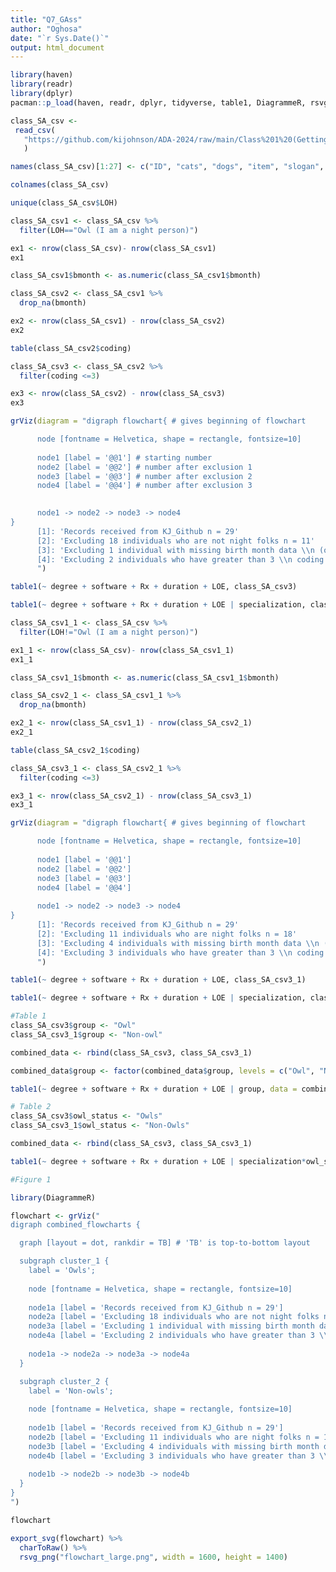 ```yaml
---
title: "Q7_GAss"
author: "Oghosa"
date: "`r Sys.Date()`"
output: html_document
---
```


```r
library(haven) 
library(readr) 
library(dplyr) 
pacman::p_load(haven, readr, dplyr, tidyverse, table1, DiagrammeR, rsvg, DiagrammeRsvg)
```

```r
class_SA_csv <-
 read_csv(
   "https://github.com/kijohnson/ADA-2024/raw/main/Class%201%20(Getting%20started%20and%20RR%20I)/Lab/Class%201%20Survey%20Fall%202024_di.csv"
   )
```

```r
names(class_SA_csv)[1:27] <- c("ID", "cats", "dogs", "item", "slogan", "day", "LOH", "food", "drink", "season", "month", "hobby", "degree", "specialization", "software", "Rx", "coding", "duration", "learn", "interest", "number", "bday", "bmonth", "country", "state", "city", "LOE")

colnames(class_SA_csv)
```

```r
unique(class_SA_csv$LOH)
```

```r
class_SA_csv1 <- class_SA_csv %>%
  filter(LOH=="Owl (I am a night person)") 

ex1 <- nrow(class_SA_csv)- nrow(class_SA_csv1)
ex1
```

```r
class_SA_csv1$bmonth <- as.numeric(class_SA_csv1$bmonth)

class_SA_csv2 <- class_SA_csv1 %>%
  drop_na(bmonth) 

ex2 <- nrow(class_SA_csv1) - nrow(class_SA_csv2)
ex2
```
```r
table(class_SA_csv2$coding)
```

```r
class_SA_csv3 <- class_SA_csv2 %>%
  filter(coding <=3)

ex3 <- nrow(class_SA_csv2) - nrow(class_SA_csv3)
ex3
```
```r
grViz(diagram = "digraph flowchart{ # gives beginning of flowchart

      node [fontname = Helvetica, shape = rectangle, fontsize=10] 
      
      node1 [label = '@@1'] # starting number
      node2 [label = '@@2'] # number after exclusion 1
      node3 [label = '@@3'] # number after exclusion 2
      node4 [label = '@@4'] # number after exclusion 3
      

      node1 -> node2 -> node3 -> node4
}
      [1]: 'Records received from KJ_Github n = 29'
      [2]: 'Excluding 18 individuals who are not night folks n = 11'
      [3]: 'Excluding 1 individual with missing birth month data \\n (or entered a non-numeric figure) n = 10'
      [4]: 'Excluding 2 individuals who have greater than 3 \\n coding comfort level (very advanced) n = 8'
      ")
```

```r
table1(~ degree + software + Rx + duration + LOE, class_SA_csv3)
```

```r
table1(~ degree + software + Rx + duration + LOE | specialization, class_SA_csv3)
```

```r
class_SA_csv1_1 <- class_SA_csv %>%
  filter(LOH!="Owl (I am a night person)") 

ex1_1 <- nrow(class_SA_csv)- nrow(class_SA_csv1_1)
ex1_1
```

```r
class_SA_csv1_1$bmonth <- as.numeric(class_SA_csv1_1$bmonth)

class_SA_csv2_1 <- class_SA_csv1_1 %>%
  drop_na(bmonth) 

ex2_1 <- nrow(class_SA_csv1_1) - nrow(class_SA_csv2_1)
ex2_1
```

```r
table(class_SA_csv2_1$coding)
```

```r
class_SA_csv3_1 <- class_SA_csv2_1 %>%
  filter(coding <=3)

ex3_1 <- nrow(class_SA_csv2_1) - nrow(class_SA_csv3_1)
ex3_1
```

```r
grViz(diagram = "digraph flowchart{ # gives beginning of flowchart

      node [fontname = Helvetica, shape = rectangle, fontsize=10] 
      
      node1 [label = '@@1']
      node2 [label = '@@2'] 
      node3 [label = '@@3'] 
      node4 [label = '@@4'] 
      
      node1 -> node2 -> node3 -> node4
}
      [1]: 'Records received from KJ_Github n = 29'
      [2]: 'Excluding 11 individuals who are night folks n = 18'
      [3]: 'Excluding 4 individuals with missing birth month data \\n (or entered a non-numeric figure) n = 14'
      [4]: 'Excluding 3 individuals who have greater than 3 \\n coding comfort level (very advanced) n = 11'
      ")
```

```r
table1(~ degree + software + Rx + duration + LOE, class_SA_csv3_1)
```

```r
table1(~ degree + software + Rx + duration + LOE | specialization, class_SA_csv3_1)
```

```r
#Table 1
class_SA_csv3$group <- "Owl"
class_SA_csv3_1$group <- "Non-owl"

combined_data <- rbind(class_SA_csv3, class_SA_csv3_1)

combined_data$group <- factor(combined_data$group, levels = c("Owl", "Non-owl"))

table1(~ degree + software + Rx + duration + LOE | group, data = combined_data)
```


```r
# Table 2
class_SA_csv3$owl_status <- "Owls"
class_SA_csv3_1$owl_status <- "Non-Owls"

combined_data <- rbind(class_SA_csv3, class_SA_csv3_1)

table1(~ degree + software + Rx + duration + LOE | specialization*owl_status, data = combined_data)


```

```r
#Figure 1

library(DiagrammeR)

flowchart <- grViz("
digraph combined_flowcharts {

  graph [layout = dot, rankdir = TB] # 'TB' is top-to-bottom layout

  subgraph cluster_1 {
    label = 'Owls';
    
    node [fontname = Helvetica, shape = rectangle, fontsize=10]
    
    node1a [label = 'Records received from KJ_Github n = 29']
    node2a [label = 'Excluding 18 individuals who are not night folks n = 11']
    node3a [label = 'Excluding 1 individual with missing birth month data \\n (or entered a non-numeric figure) n = 10']
    node4a [label = 'Excluding 2 individuals who have greater than 3 \\n coding comfort level (very advanced) n = 8']
    
    node1a -> node2a -> node3a -> node4a
  }

  subgraph cluster_2 {
    label = 'Non-owls';
    
    node [fontname = Helvetica, shape = rectangle, fontsize=10]
    
    node1b [label = 'Records received from KJ_Github n = 29']
    node2b [label = 'Excluding 11 individuals who are night folks n = 18']
    node3b [label = 'Excluding 4 individuals with missing birth month data \\n (or entered a non-numeric figure) n = 14']
    node4b [label = 'Excluding 3 individuals who have greater than 3 \\n coding comfort level (very advanced) n = 11']
    
    node1b -> node2b -> node3b -> node4b
  }
}
")

flowchart
```

```r
export_svg(flowchart) %>% 
  charToRaw() %>% 
  rsvg_png("flowchart_large.png", width = 1600, height = 1400)
```

